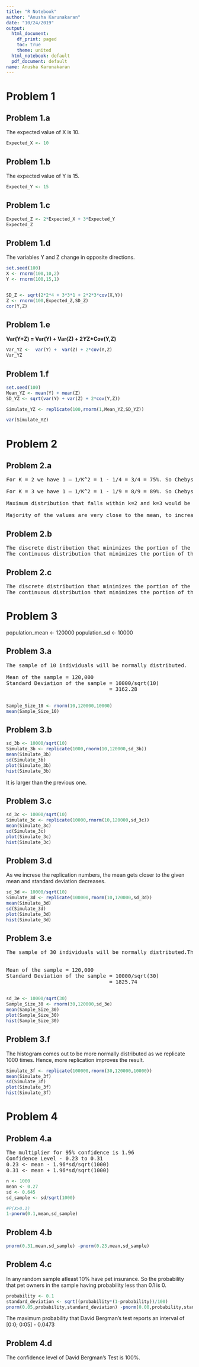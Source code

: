 ---
title: "R Notebook"
author: "Anusha Karunakaran"
date: "10/24/2019"
output:
  html_document:
    df_print: paged
    toc: true
    theme: united
  html_notebook: default
  pdf_document: default
name: Anusha Karunakaran
---


# Problem 1

## Problem 1.a

The expected value of X is 10.

```{r}
Expected_X <- 10
```


## Problem 1.b

The expected value of Y is 15.

```{r}
Expected_Y <- 15
```

## Problem 1.c

```{r}
Expected_Z <- 2*Expected_X + 3*Expected_Y
Expected_Z
```


## Problem 1.d

The variables Y and Z change in opposite directions.


```{r}
set.seed(100)
X <- rnorm(100,10,2)
Y <- rnorm(100,15,1)


SD_Z <- sqrt(2*2*4 + 3*3*1 + 2*2*3*cov(X,Y))
Z <- rnorm(100,Expected_Z,SD_Z)
cor(Y,Z)
```



## Problem 1.e

<b> Var(Y+Z) = Var(Y) + Var(Z) + 2*Y*Z*Cov(Y,Z) </b>

```{r}
Var_YZ <-  var(Y) +  var(Z) + 2*cov(Y,Z)
Var_YZ
``` 

## Problem 1.f

```{r}
set.seed(100)
Mean_YZ <- mean(Y) + mean(Z)
SD_YZ <- sqrt(var(Y) + var(Z) + 2*cov(Y,Z))

Simulate_YZ <- replicate(100,rnorm(1,Mean_YZ,SD_YZ))

var(Simulate_YZ)
```

# Problem 2

## Problem 2.a

<pre>
For K = 2 we have 1 – 1/K^2 = 1 - 1/4 = 3/4 = 75%. So Chebyshev’s inequality says that at least 75% of the data values of any distribution must be within two standard deviations of the mean.

For K = 3 we have 1 – 1/K^2 = 1 - 1/9 = 8/9 = 89%. So Chebyshev’s inequality says that at least 89% of the data values of any distribution must be within three standard deviations of the mean.

Maximum distribution that falls within k=2 and k=3 would be almost 1 because only a limited few values are very far off the mean, so that standard deviation is high. 

Majority of the values are very close to the mean, to increase the maximum distribution within the 2/3 standard deviations to the mean.
</pre>


## Problem 2.b

<pre>
The discrete distribution that minimizes the portion of the distribution  that falls within 2 standard deviations of the mean is 'Poission Distribution'.
The continuous distribution that minimizes the portion of the distribution  that falls within 2 standard deviations of the mean is 'Exponential Distribution'
</pre>

## Problem 2.c

<pre>
The discrete distribution that minimizes the portion of the distribution  that falls within 2 standard deviations of the mean is 'Poission Distribution'.
The continuous distribution that minimizes the portion of the distribution  that falls within 2 standard deviations of the mean is 'Exponential Distribution'
</pre>

# Problem 3

population_mean <- 120000
population_sd <- 10000


## Problem 3.a

<pre>
The sample of 10 individuals will be normally distributed.

Mean of the sample = 120,000
Standard Deviation of the sample = 10000/sqrt(10)
                                 = 3162.28
                                 
</pre>

```{r}
Sample_Size_10 <- rnorm(10,120000,10000)
mean(Sample_Size_10)
```


## Problem 3.b

```{r}
sd_3b <- 10000/sqrt(10)
Simulate_3b <- replicate(1000,rnorm(10,120000,sd_3b))
mean(Simulate_3b)
sd(Simulate_3b)
plot(Simulate_3b)
hist(Simulate_3b)
```


It is larger than the previous one.


## Problem 3.c

```{r}
sd_3c <- 10000/sqrt(10)
Simulate_3c <- replicate(10000,rnorm(10,120000,sd_3c))
mean(Simulate_3c)
sd(Simulate_3c)
plot(Simulate_3c)
hist(Simulate_3c)
```



## Problem 3.d

As we increse the replication numbers, the mean gets closer to the given mean and standard deviation decreases.

```{r}
sd_3d <- 10000/sqrt(10)
Simulate_3d <- replicate(100000,rnorm(10,120000,sd_3d))
mean(Simulate_3d)
sd(Simulate_3d)
plot(Simulate_3d)
hist(Simulate_3d)
```



## Problem 3.e

<pre>
The sample of 30 individuals will be normally distributed.The histogram for this is slightly right skewed.


Mean of the sample = 120,000
Standard Deviation of the sample = 10000/sqrt(30)
                                 = 1825.74
                                 
</pre>



```{r}
sd_3e <- 10000/sqrt(30)
Sample_Size_30 <- rnorm(30,120000,sd_3e)
mean(Sample_Size_30)
plot(Sample_Size_30)
hist(Sample_Size_30)


```




## Problem 3.f

The histogram comes out to be more normally distributed as we replicate 1000 times. Hence, more replication improves the result.

```{r}
Simulate_3f <- replicate(100000,rnorm(30,120000,10000))
mean(Simulate_3f)
sd(Simulate_3f)
plot(Simulate_3f)
hist(Simulate_3f)
```

# Problem 4

## Problem 4.a

<pre>
The multiplier for 95% confidence is 1.96
Confidence Level - 0.23 to 0.31
0.23 <- mean - 1.96*sd/sqrt(1000)
0.31 <- mean + 1.96*sd/sqrt(1000)
</pre>

```{r}
n <- 1000
mean <- 0.27
sd <- 0.645
sd_sample <- sd/sqrt(1000)

#P(X>0.1)
1-pnorm(0.1,mean,sd_sample)
```



## Problem 4.b

```{r}
pnorm(0.31,mean,sd_sample) -pnorm(0.23,mean,sd_sample)
```

## Problem 4.c

In any random sample atleast 10% have pet insurance. So the probability that pet owners in the sample having probability less than 0.1 is 0.


```{r}
probability <- 0.1
standard_deviation <- sqrt((probability*(1-probability))/100)
pnorm(0.05,probability,standard_deviation) -pnorm(0.00,probability,standard_deviation)
```

The maximum probability that David Bergman's test reports an interval of [0:0; 0:05] - 0.0473

## Problem 4.d

The confidence level of David Bergman's Test is 100%.
